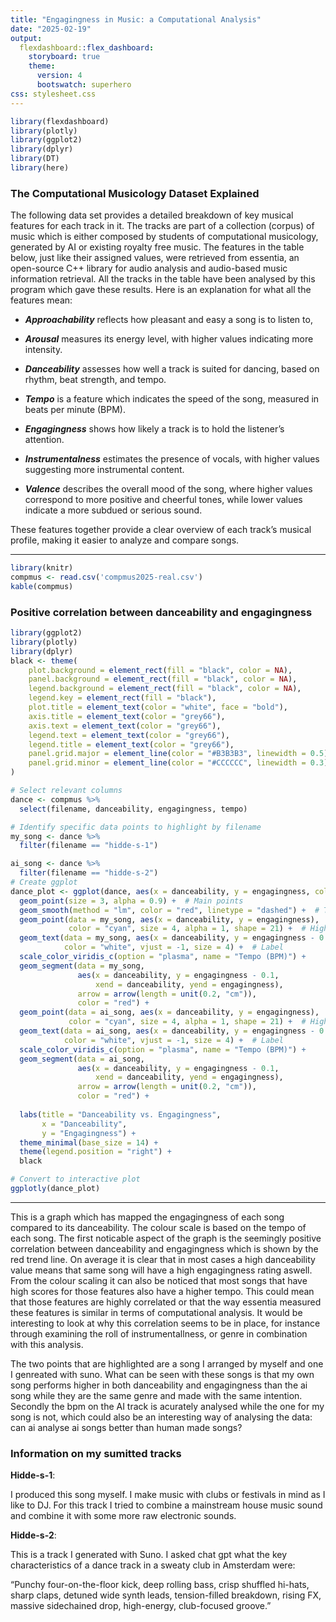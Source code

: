 ```yaml
---
title: "Engagingness in Music: a Computational Analysis"
date: "2025-02-19"
output: 
  flexdashboard::flex_dashboard:
    storyboard: true
    theme: 
      version: 4
      bootswatch: superhero
css: stylesheet.css
---
```


```r
library(flexdashboard)
library(plotly)
library(ggplot2)
library(dplyr)
library(DT)
library(here)
```


### The Computational Musicology Dataset Explained 
<div id="first-tab-caption">
The following data set provides a detailed breakdown of key musical features for each track in it. The tracks are part of a collection (corpus) of music which is either composed by students of computational musicology, generated by AI or existing royalty free music. The features in the table below, just like their assigned values, were retrieved from essentia, an open-source C++ library for audio analysis and audio-based music information retrieval. All the tracks in the table have been analysed by this program which gave these results. Here is an explanation for what all the features mean: 

* ***Approachability*** reflects how pleasant and easy a song is to listen to, 

* ***Arousal*** measures its energy level, with higher values indicating more intensity.

* ***Danceability*** assesses how well a track is suited for dancing, based on rhythm, beat strength, and tempo. 

* ***Tempo*** is a feature which indicates the speed of the song, measured in beats per minute (BPM).

* ***Engagingness*** shows how likely a track is to hold the listener's attention.

* ***Instrumentalness*** estimates the presence of vocals, with higher values suggesting more instrumental content.

* ***Valence*** describes the overall mood of the song, where higher values correspond to more positive and cheerful tones, while lower values indicate a more subdued or serious sound.

These features together provide a clear overview of each track's musical profile, making it easier to analyze and compare songs.

***

```r
library(knitr)
compmus <- read.csv('compmus2025-real.csv')
kable(compmus)
```


### Positive correlation between danceability and engagingness 

```r
library(ggplot2)
library(plotly)
library(dplyr)
black <- theme(
    plot.background = element_rect(fill = "black", color = NA),
    panel.background = element_rect(fill = "black", color = NA),
    legend.background = element_rect(fill = "black", color = NA),
    legend.key = element_rect(fill = "black"),
    plot.title = element_text(color = "white", face = "bold"),
    axis.title = element_text(color = "grey66"),
    axis.text = element_text(color = "grey66"),
    legend.text = element_text(color = "grey66"),
    legend.title = element_text(color = "grey66"),
    panel.grid.major = element_line(color = "#B3B3B3", linewidth = 0.5),
    panel.grid.minor = element_line(color = "#CCCCCC", linewidth = 0.3) 
)

# Select relevant columns
dance <- compmus %>%
  select(filename, danceability, engagingness, tempo)

# Identify specific data points to highlight by filename
my_song <- dance %>%
  filter(filename == "hidde-s-1")

ai_song <- dance %>%
  filter(filename == "hidde-s-2")
# Create ggplot
dance_plot <- ggplot(dance, aes(x = danceability, y = engagingness, color = tempo)) +
  geom_point(size = 3, alpha = 0.9) +  # Main points
  geom_smooth(method = "lm", color = "red", linetype = "dashed") +  # Trend line
  geom_point(data = my_song, aes(x = danceability, y = engagingness), 
             color = "cyan", size = 4, alpha = 1, shape = 21) +  # Highlighted point
  geom_text(data = my_song, aes(x = danceability, y = engagingness - 0.1, label = "My own song"), 
            color = "white", vjust = -1, size = 4) +  # Label
  scale_color_viridis_c(option = "plasma", name = "Tempo (BPM)") +
  geom_segment(data = my_song,
               aes(x = danceability, y = engagingness - 0.1,
                   xend = danceability, yend = engagingness),
               arrow = arrow(length = unit(0.2, "cm")),
               color = "red") +
  geom_point(data = ai_song, aes(x = danceability, y = engagingness), 
             color = "cyan", size = 4, alpha = 1, shape = 21) +  # Highlighted point
  geom_text(data = ai_song, aes(x = danceability, y = engagingness - 0.1, label = "AI generated song"), 
            color = "white", vjust = -1, size = 4) +  # Label
  scale_color_viridis_c(option = "plasma", name = "Tempo (BPM)") +
  geom_segment(data = ai_song,
               aes(x = danceability, y = engagingness - 0.1,
                   xend = danceability, yend = engagingness),
               arrow = arrow(length = unit(0.2, "cm")),
               color = "red") +
  
  labs(title = "Danceability vs. Engagingness",
       x = "Danceability",
       y = "Engagingness") +
  theme_minimal(base_size = 14) +
  theme(legend.position = "right") +
  black

# Convert to interactive plot
ggplotly(dance_plot)

```

***

This is a graph which has mapped the engagingness of each song compared to its danceability. The colour scale is based on the tempo of each song. The first noticable aspect of the graph is the seemingly positive correlation between danceability and engagingness which is shown by the red trend line. On average it is clear that in most cases a high danceability value means that same song will have a high engagingness rating aswell. From the colour scaling it can also be noticed that most songs that have high scores for those features also have a higher tempo. This could mean that those features are highly correlated or that the way essentia measured these features is similar in terms of computational analysis. It would be interesting to look at why this correlation seems to be in place, for instance through examining the roll of instrumentallness, or genre in combination with this analysis. 

The two points that are highlighted are a song I arranged by myself and one I genreated with suno. What can be seen with these songs is that my own song performs higher in both danceability and engagingness than the ai song while they are the same genre and made with the same intention. Secondly the bpm on the AI track is acurately analysed while the one for my song is not, which could also be an interesting way of analysing the data: can ai analyse ai songs better than human made songs? 

### Information on my sumitted tracks

**Hidde-s-1**:

I produced this song myself. I make music with clubs or festivals in mind as I like to DJ. For this track I tried to combine a mainstream house music sound and combine it with some more raw electronic sounds. 

**Hidde-s-2**:

This is a track I generated with Suno. I asked chat gpt what the key characteristics of a dance track in a sweaty club in Amsterdam were:

“Punchy four-on-the-floor kick, deep rolling bass, crisp shuffled hi-hats, sharp claps, detuned wide synth leads, tension-filled breakdown, rising FX, massive sidechained drop, high-energy, club-focused groove.”